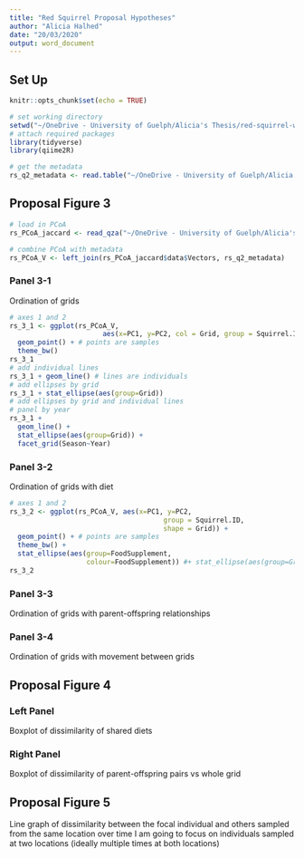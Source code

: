 ```yaml
---
title: "Red Squirrel Proposal Hypotheses"
author: "Alicia Halhed"
date: "20/03/2020"
output: word_document
---
```


## Set Up
```r
knitr::opts_chunk$set(echo = TRUE)
```

```r
# set working directory
setwd("~/OneDrive - University of Guelph/Alicia's Thesis/red-squirrel-w2020/R-env")
# attach required packages
library(tidyverse)
library(qiime2R)
```

```r
# get the metadata
rs_q2_metadata <- read.table("~/OneDrive - University of Guelph/Alicia's Thesis/red-squirrel-data/original/metadata_all_samples.tsv", sep = "\t", header = TRUE)
```

## Proposal Figure 3
```r
# load in PCoA
rs_PCoA_jaccard <- read_qza("~/OneDrive - University of Guelph/Alicia's Thesis/red-squirrel-w2020/core-metrics-phylogenetic/jaccard_pcoa_results.qza")
```
```r
# combine PCoA with metadata
rs_PCoA_V <- left_join(rs_PCoA_jaccard$data$Vectors, rs_q2_metadata)
```

### Panel 3-1 
Ordination of grids

```r
# axes 1 and 2
rs_3_1 <- ggplot(rs_PCoA_V, 
                       aes(x=PC1, y=PC2, col = Grid, group = Squirrel.ID)) + 
  geom_point() + # points are samples
  theme_bw()
rs_3_1
# add individual lines
rs_3_1 + geom_line() # lines are individuals
# add ellipses by grid
rs_3_1 + stat_ellipse(aes(group=Grid))
# add ellipses by grid and individual lines
# panel by year
rs_3_1 + 
  geom_line() + 
  stat_ellipse(aes(group=Grid)) +
  facet_grid(Season~Year)
```

### Panel 3-2 
Ordination of grids with diet
```r
# axes 1 and 2
rs_3_2 <- ggplot(rs_PCoA_V, aes(x=PC1, y=PC2,
                                      group = Squirrel.ID, 
                                      shape = Grid)) + 
  geom_point() + # points are samples
  theme_bw() + 
  stat_ellipse(aes(group=FoodSupplement,
                   colour=FoodSupplement)) #+ stat_ellipse(aes(group=Grid,colour=Grid))
rs_3_2
```

### Panel 3-3 
Ordination of grids with parent-offspring relationships

### Panel 3-4
Ordination of grids with movement between grids

## Proposal Figure 4

### Left Panel
Boxplot of dissimilarity of shared diets

### Right Panel
Boxplot of dissimilarity of parent-offspring pairs vs whole grid


## Proposal Figure 5
Line graph of dissimilarity between the focal individual and others sampled from the same location over time
I am going to focus on individuals sampled at two locations (ideally multiple times at both locations)